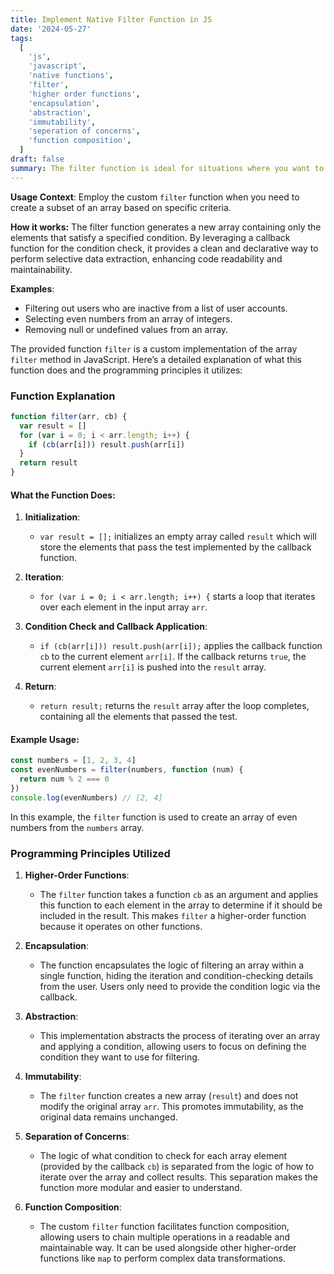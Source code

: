 ```yaml
---
title: Implement Native Filter Function in JS
date: '2024-05-27'
tags:
  [
    'js',
    'javascript',
    'native functions',
    'filter',
    'higher order functions',
    'encapsulation',
    'abstraction',
    'immutability',
    'seperation of concerns',
    'function composition',
  ]
draft: false
summary: The filter function is ideal for situations where you want to exclude certain elements or focus only on elements that meet particular conditions.
---
```


**Usage Context**:
Employ the custom `filter` function when you need to create a subset of an array based on specific criteria.

**How it works:**
The filter function generates a new array containing only the elements that satisfy a specified condition. By leveraging a callback function for the condition check, it provides a clean and declarative way to perform selective data extraction, enhancing code readability and maintainability.

**Examples**:

- Filtering out users who are inactive from a list of user accounts.
- Selecting even numbers from an array of integers.
- Removing null or undefined values from an array.

The provided function `filter` is a custom implementation of the array `filter` method in JavaScript. Here’s a detailed explanation of what this function does and the programming principles it utilizes:

### Function Explanation

```javascript
function filter(arr, cb) {
  var result = []
  for (var i = 0; i < arr.length; i++) {
    if (cb(arr[i])) result.push(arr[i])
  }
  return result
}
```

#### What the Function Does:

1. **Initialization**:

   - `var result = [];` initializes an empty array called `result` which will store the elements that pass the test implemented by the callback function.

2. **Iteration**:

   - `for (var i = 0; i < arr.length; i++) {` starts a loop that iterates over each element in the input array `arr`.

3. **Condition Check and Callback Application**:

   - `if (cb(arr[i])) result.push(arr[i]);` applies the callback function `cb` to the current element `arr[i]`. If the callback returns `true`, the current element `arr[i]` is pushed into the `result` array.

4. **Return**:
   - `return result;` returns the `result` array after the loop completes, containing all the elements that passed the test.

#### Example Usage:

```javascript
const numbers = [1, 2, 3, 4]
const evenNumbers = filter(numbers, function (num) {
  return num % 2 === 0
})
console.log(evenNumbers) // [2, 4]
```

In this example, the `filter` function is used to create an array of even numbers from the `numbers` array.

### Programming Principles Utilized

1. **Higher-Order Functions**:

   - The `filter` function takes a function `cb` as an argument and applies this function to each element in the array to determine if it should be included in the result. This makes `filter` a higher-order function because it operates on other functions.

2. **Encapsulation**:

   - The function encapsulates the logic of filtering an array within a single function, hiding the iteration and condition-checking details from the user. Users only need to provide the condition logic via the callback.

3. **Abstraction**:

   - This implementation abstracts the process of iterating over an array and applying a condition, allowing users to focus on defining the condition they want to use for filtering.

4. **Immutability**:

   - The `filter` function creates a new array (`result`) and does not modify the original array `arr`. This promotes immutability, as the original data remains unchanged.

5. **Separation of Concerns**:

   - The logic of what condition to check for each array element (provided by the callback `cb`) is separated from the logic of how to iterate over the array and collect results. This separation makes the function more modular and easier to understand.

6. **Function Composition**:
   - The custom `filter` function facilitates function composition, allowing users to chain multiple operations in a readable and maintainable way. It can be used alongside other higher-order functions like `map` to perform complex data transformations.
